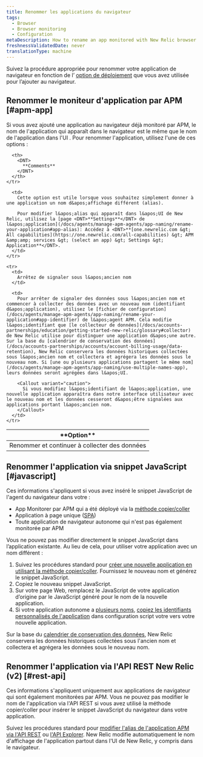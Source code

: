 ```yaml
---
title: Renommer les applications du navigateur
tags:
  - Browser
  - Browser monitoring
  - Configuration
metaDescription: How to rename an app monitored with New Relic browser monitoring.
freshnessValidatedDate: never
translationType: machine
---
```


Suivez la procédure appropriée pour renommer votre application de navigateur en fonction de l’ [option de déploiement](/docs/browser/new-relic-browser/installation-configuration/add-apps-new-relic-browser) que vous avez utilisée pour l’ajouter au navigateur.

## Renommer le moniteur d&apos;application par APM [#apm-app]

Si vous avez ajouté une application au navigateur déjà monitoré par APM, le nom de l&apos;application qui apparaît dans le navigateur est le même que le nom de l&apos;application dans l&apos;UI <InlinePopover type="apm" />. Pour renommer l&apos;application, utilisez l&apos;une de ces options :

<table>
  <thead>
    <tr>
      <th style={{ width: "200px" }}>
        <DNT>
          **Option**
        </DNT>
      </th>

      <th>
        <DNT>
          **Comments**
        </DNT>
      </th>
    </tr>
  </thead>

  <tbody>
    <tr>
      <td>
        Renommer et continuer à collecter des données
      </td>

      <td>
        Cette option est utile lorsque vous souhaitez simplement donner à une application un nom d&apos;affichage différent (alias).

        Pour modifier l&apos;alias qui apparaît dans l&apos;UI de New Relic, utilisez la [page <DNT>**Settings**</DNT> de l&apos;application](/docs/agents/manage-apm-agents/app-naming/rename-your-application#app-alias): Accédez à <DNT>**[one.newrelic.com &gt; All capabilities](https://one.newrelic.com/all-capabilities) &gt; APM &amp;amp; services &gt; (select an app) &gt; Settings &gt; Application**</DNT>.
      </td>
    </tr>

    <tr>
      <td>
        Arrêtez de signaler sous l&apos;ancien nom
      </td>

      <td>
        Pour arrêter de signaler des données sous l&apos;ancien nom et commencer à collecter des données avec un nouveau nom (identifiant d&apos;application), utilisez le [fichier de configuration](/docs/agents/manage-apm-agents/app-naming/rename-your-application#app-identifier) de l&apos;agent APM. Cela modifie l&apos;identifiant que [le collecteur de données](/docs/accounts-partnerships/education/getting-started-new-relic/glossary#collector) de New Relic utilise pour distinguer une application d&apos;une autre. Sur la base du [calendrier de conservation des données](/docs/accounts-partnerships/accounts/account-billing-usage/data-retention), New Relic conservera les données historiques collectées sous l&apos;ancien nom et collectera et agrégera les données sous le nouveau nom. Si [une ou plusieurs applications partagent le même nom](/docs/agents/manage-apm-agents/app-naming/use-multiple-names-app), leurs données seront agrégées dans l&apos;UI.

        <Callout variant="caution">
          Si vous modifiez l&apos;identifiant de l&apos;application, une nouvelle application apparaîtra dans notre interface utilisateur avec le nouveau nom et les données cesseront d&apos;être signalées aux applications portant l&apos;ancien nom.
        </Callout>
      </td>
    </tr>
  </tbody>
</table>

## Renommer l&apos;application via snippet JavaScript [#javascript]

Ces informations s&apos;appliquent si vous avez inséré le snippet JavaScript de l&apos;agent du navigateur dans votre :

* App Monitorer par APM qui a été déployé via la [méthode copier/coller](/docs/browser/new-relic-browser/installation-configuration/add-apps-new-relic-browser#copy-paste-app)
* Application à page unique ([SPA](/docs/browser/single-page-app-monitoring/get-started/add-apps-single-page-app-monitoring))
* Toute application de navigateur autonome qui n&apos;est pas également monitorée par APM

Vous ne pouvez pas modifier directement le snippet JavaScript dans l’application existante. Au lieu de cela, pour utiliser votre application avec un nom différent :

1. Suivez les procédures standard pour [créer une nouvelle application en utilisant la méthode copier/coller](/docs/browser/new-relic-browser/installation-configuration/add-apps-new-relic-browser#copy-paste-app). Fournissez le nouveau nom et générez le snippet JavaScript.
2. Copiez le nouveau snippet JavaScript.
3. Sur votre page Web, remplacez le JavaScript de votre application d’origine par le JavaScript généré pour le nom de la nouvelle application.
4. Si votre application autonome a [plusieurs noms](/docs/agents/manage-apm-agents/app-naming/use-multiple-names-app), [copiez les identifiants personnalisés de l&apos;application](/docs/browser/new-relic-browser/installation-configuration/copy-browser-monitoring-license-key-app-id) dans configuration script votre vers votre nouvelle application.

Sur la base du [calendrier de conservation des données](/docs/accounts-partnerships/accounts/account-billing-usage/data-retention), New Relic conservera les données historiques collectées sous l&apos;ancien nom et collectera et agrégera les données sous le nouveau nom.

## Renommer l&apos;application via l&apos;API REST New Relic (v2) [#rest-api]

Ces informations s&apos;appliquent uniquement aux applications de navigateur qui sont également monitorées par APM. Vous ne pouvez pas modifier le nom de l&apos;application via l&apos;API REST si vous avez utilisé la méthode copier/coller pour insérer le snippet JavaScript du navigateur dans votre application.

Suivez les procédures standard pour [modifier l&apos;alias de l&apos;application APM via l&apos;API REST](/docs/apis/rest-api-v2/application-examples-v2/change-alias-your-application-v2) ou [l&apos;API Explorer](https://rpm.newrelic.com/api/explore/applications/update). New Relic modifie automatiquement le nom d&apos;affichage de l&apos;application partout dans l&apos;UI de New Relic, y compris dans le navigateur.
